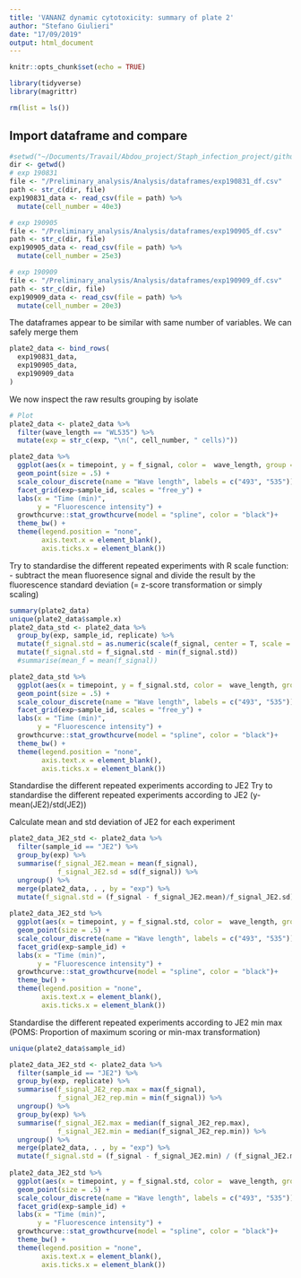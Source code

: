 ```yaml
---
title: 'VANANZ dynamic cytotoxicity: summary of plate 2'
author: "Stefano Giulieri"
date: "17/09/2019"
output: html_document
---
```


```r
knitr::opts_chunk$set(echo = TRUE)
```

```r
library(tidyverse)
library(magrittr)

rm(list = ls())
```



## Import dataframe and compare

```r
#setwd("~/Documents/Travail/Abdou_project/Staph_infection_project/github_analysis/VANANZ_phenotypes")
dir <- getwd()
# exp 190831
file <- "/Preliminary_analysis/Analysis/dataframes/exp190831_df.csv"
path <- str_c(dir, file)
exp190831_data <- read_csv(file = path) %>%
  mutate(cell_number = 40e3)

# exp 190905
file <- "/Preliminary_analysis/Analysis/dataframes/exp190905_df.csv"
path <- str_c(dir, file)
exp190905_data <- read_csv(file = path) %>%
  mutate(cell_number = 25e3)

# exp 190909
file <- "/Preliminary_analysis/Analysis/dataframes/exp190909_df.csv"
path <- str_c(dir, file)
exp190909_data <- read_csv(file = path) %>%
  mutate(cell_number = 20e3)
```

The dataframes appear to be similar with same number of variables. We can safely merge them

```r
plate2_data <- bind_rows(
  exp190831_data,
  exp190905_data,
  exp190909_data
)
```

We now inspect the raw results grouping by isolate

```r
# Plot 
plate2_data <- plate2_data %>%
  filter(wave_length == "WL535") %>%
  mutate(exp = str_c(exp, "\n(", cell_number, " cells)"))

plate2_data %>%
  ggplot(aes(x = timepoint, y = f_signal, color =  wave_length, group = wave_length)) +
  geom_point(size = .5) +
  scale_colour_discrete(name = "Wave length", labels = c("493", "535")) +
  facet_grid(exp~sample_id, scales = "free_y") +
  labs(x = "Time (min)",
       y = "Fluorescence intensity") +
  growthcurve::stat_growthcurve(model = "spline", color = "black")+
  theme_bw() +
  theme(legend.position = "none",
        axis.text.x = element_blank(),
        axis.ticks.x = element_blank())
```

Try to standardise the different repeated experiments with R scale function: 
- subtract the mean fluoresence signal and divide the result by the fluorescence standard deviation (= z-score transformation or simply scaling)

```r
summary(plate2_data)
unique(plate2_data$sample.x)
plate2_data_std <- plate2_data %>%
  group_by(exp, sample_id, replicate) %>%
  mutate(f_signal.std = as.numeric(scale(f_signal, center = T, scale = F))) %>%
  mutate(f_signal.std = f_signal.std - min(f_signal.std))
  #summarise(mean_f = mean(f_signal)) 

plate2_data_std %>%
  ggplot(aes(x = timepoint, y = f_signal.std, color =  wave_length, group = wave_length)) +
  geom_point(size = .5) +
  scale_colour_discrete(name = "Wave length", labels = c("493", "535")) +
  facet_grid(exp~sample_id, scales = "free_y") +
  labs(x = "Time (min)",
       y = "Fluorescence intensity") +
  growthcurve::stat_growthcurve(model = "spline", color = "black")+
  theme_bw() +
  theme(legend.position = "none",
        axis.text.x = element_blank(),
        axis.ticks.x = element_blank())
```

Standardise the different repeated experiments according to JE2 Try to standardise the different repeated experiments according to JE2 (y-mean(JE2)/std(JE2))

Calculate mean and std deviation of JE2 for each experiment
```r

plate2_data_JE2_std <- plate2_data %>%
  filter(sample_id == "JE2") %>%
  group_by(exp) %>%
  summarise(f_signal_JE2.mean = mean(f_signal),
            f_signal_JE2.sd = sd(f_signal)) %>%
  ungroup() %>%
  merge(plate2_data, . , by = "exp") %>%
  mutate(f_signal.std = (f_signal - f_signal_JE2.mean)/f_signal_JE2.sd)
  
plate2_data_JE2_std %>%
  ggplot(aes(x = timepoint, y = f_signal.std, color =  wave_length, group = wave_length)) +
  geom_point(size = .5) +
  scale_colour_discrete(name = "Wave length", labels = c("493", "535")) +
  facet_grid(exp~sample_id) +
  labs(x = "Time (min)",
       y = "Fluorescence intensity") +
  growthcurve::stat_growthcurve(model = "spline", color = "black")+
  theme_bw() +
  theme(legend.position = "none",
        axis.text.x = element_blank(),
        axis.ticks.x = element_blank())
```



Standardise the different repeated experiments according to JE2 min max (POMS: Proportion of maximum scoring or min-max transformation)

```r
unique(plate2_data$sample_id)

plate2_data_JE2_std <- plate2_data %>%
  filter(sample_id == "JE2") %>%
  group_by(exp, replicate) %>%
  summarise(f_signal_JE2_rep.max = max(f_signal),
            f_signal_JE2_rep.min = min(f_signal)) %>%
  ungroup() %>%
  group_by(exp) %>% 
  summarise(f_signal_JE2.max = median(f_signal_JE2_rep.max),
            f_signal_JE2.min = median(f_signal_JE2_rep.min)) %>%
  ungroup() %>%
  merge(plate2_data, . , by = "exp") %>%
  mutate(f_signal.std = (f_signal - f_signal_JE2.min) / (f_signal_JE2.max - f_signal_JE2.min))
  
plate2_data_JE2_std %>%
  ggplot(aes(x = timepoint, y = f_signal.std, color =  wave_length, group = wave_length)) +
  geom_point(size = .5) +
  scale_colour_discrete(name = "Wave length", labels = c("493", "535")) +
  facet_grid(exp~sample_id) +
  labs(x = "Time (min)",
       y = "Fluorescence intensity") +
  growthcurve::stat_growthcurve(model = "spline", color = "black")+
  theme_bw() +
  theme(legend.position = "none",
        axis.text.x = element_blank(),
        axis.ticks.x = element_blank())
```